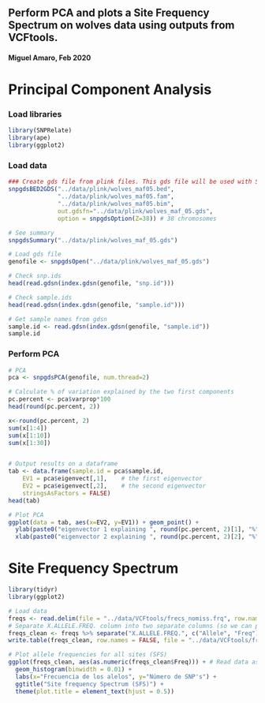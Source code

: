 ## Perform PCA and plots a Site Frequency Spectrum on wolves data using outputs from VCFtools.
#### Miguel Amaro, Feb 2020

# Principal Component Analysis
### Load libraries
```r
library(SNPRelate)
library(ape)
library(ggplot2)
```


### Load data
```r
### Create gds file from plink files. This gds file will be used with SNPrelate.
snpgdsBED2GDS("../data/plink/wolves_maf05.bed", 
              "../data/plink/wolves_maf05.fam", 
              "../data/plink/wolves_maf05.bim", 
              out.gdsfn="../data/plink/wolves_maf_05.gds", 
              option = snpgdsOption(Z=38)) # 38 chromosomes

# See summary
snpgdsSummary("../data/plink/wolves_maf_05.gds")

# Load gds file
genofile <- snpgdsOpen("../data/plink/wolves_maf_05.gds")

# Check snp.ids
head(read.gdsn(index.gdsn(genofile, "snp.id")))

# Check sample.ids
head(read.gdsn(index.gdsn(genofile, "sample.id")))

# Get sample names from gdsn 
sample.id <- read.gdsn(index.gdsn(genofile, "sample.id"))
sample.id

```


### Perform PCA 

```r
# PCA
pca <- snpgdsPCA(genofile, num.thread=2)

# Calculate % of variation explained by the two first components
pc.percent <- pca$varprop*100
head(round(pc.percent, 2))

x<-round(pc.percent, 2)
sum(x[1:4])
sum(x[1:10])
sum(x[1:30])


# Output results on a dataframe
tab <- data.frame(sample.id = pca$sample.id,
    EV1 = pca$eigenvect[,1],    # the first eigenvector
    EV2 = pca$eigenvect[,2],    # the second eigenvector
    stringsAsFactors = FALSE)
head(tab)

# Plot PCA
ggplot(data = tab, aes(x=EV2, y=EV1)) + geom_point() +
  ylab(paste0("eigenvector 1 explaining ", round(pc.percent, 2)[1], "%")) +
  xlab(paste0("eigenvector 2 explaining ", round(pc.percent, 2)[2], "%"))

```

# Site Frequency Spectrum
```r
library(tidyr)
library(ggplot2)

# Load data
freqs <- read.delim(file = "../data/VCFtools/frecs_nomiss.frq", row.names = NULL)
# Separate X.ALLELE.FREQ. column into two separate columns (so we can plot the frequency values)
freqs_clean <- freqs %>% separate("X.ALLELE.FREQ.", c("Allele", "Freq"), sep = ":")
write.table(freqs_clean, row.names = FALSE, file = "../data/VCFtools/freqs_clean")

# Plot allele frequencies for all sites (SFS)
ggplot(freqs_clean, aes(as.numeric(freqs_clean$Freq))) + # Read data as numeric, since they are in a DF, they are read as character by default
  geom_histogram(binwidth = 0.01) +
  labs(x="Frecuencia de los alelos", y="Número de SNP's") +
  ggtitle("Site frequency Spectrum (SFS)") +
  theme(plot.title = element_text(hjust = 0.5))
```